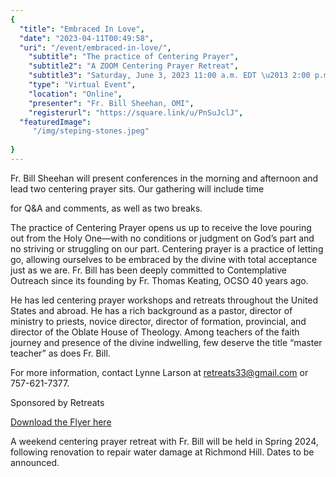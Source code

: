 ```yaml
---
{
  "title": "Embraced In Love",
  "date": "2023-04-11T00:49:58",
  "uri": "/event/embraced-in-love/",
    "subtitle": "The practice of Centering Prayer",
    "subtitle2": "A ZOOM Centering Prayer Retreat",
    "subtitle3": "Saturday, June 3, 2023 11:00 a.m. EDT \u2013 2:00 p.m. EDT",
    "type": "Virtual Event",
    "location": "Online",
    "presenter": "Fr. Bill Sheehan, OMI",
    "registerurl": "https://square.link/u/PnSuJclJ",
  "featuredImage":  
     "/img/steping-stones.jpeg"
  
}
---
```


Fr. Bill Sheehan will present conferences in the morning and afternoon
and lead two centering prayer sits. Our gathering will include time


for Q\&A and comments, as well as two breaks.


The practice of Centering Prayer opens us up to receive the love
pouring out from the Holy One—with no conditions or judgment on
God’s part and no striving or struggling on our part. Centering prayer is
a practice of letting go, allowing ourselves to be embraced
by the divine with total acceptance just as we are.
Fr. Bill has been deeply committed to Contemplative Outreach
since its founding by Fr. Thomas Keating, OCSO 40 years ago.


He has led centering prayer workshops and retreats throughout the United States
and abroad. He has a rich background as a pastor, director of ministry to priests,
novice director, director of formation, provincial, and director of the Oblate House
of Theology. Among teachers of the faith journey and presence of the divine
indwelling, few deserve the title “master teacher” as does Fr. Bill.


For more information, contact Lynne Larson at retreats33@gmail.com or 757\-621\-7377\.


Sponsored by Retreats


[Download the Flyer here](https://objects-us-east-1.dream.io/contemplativepath/Centering-2023-04-29.pdf)


A weekend centering prayer retreat with Fr. Bill will be held in Spring 2024,
following renovation to repair water damage at Richmond Hill. Dates to be announced.


